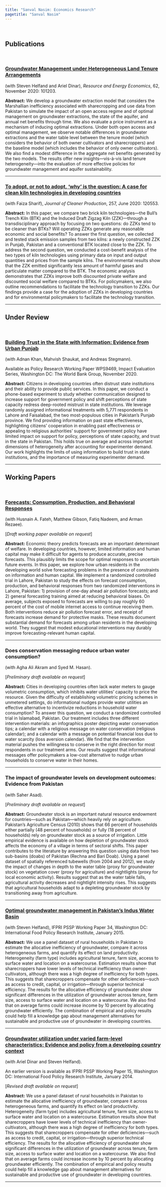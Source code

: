 ```yaml
---
title: "Sanval Nasim: Economics Research"
pagetitle: "Sanval Nasim"
---
```


<link rel="stylesheet" href="styles.css" type="text/css">


\

## Publications

\

### **[Groundwater Management under Heterogeneous Land Tenure Arrangements](https://doi.org/10.1016/j.reseneeco.2020.101203)**

(with Steven Helfand and Ariel Dinar), *Resource and Energy Economics*, 62, November 2020: 101203.

**Abstract:** We develop a groundwater extraction model that considers the Marshallian inefficiency associated with sharecropping and use data from Pakistan to simulate the impact of an open access regime and of optimal management on groundwater extractions, the state of the aquifer, and annual net benefits through time. We also evaluate a price instrument as a mechanism of inducing optimal extractions. Under both open access and optimal management, we observe notable differences in groundwater extractions and the water table level between the tenure model (which considers the behavior of both owner cultivators and sharecroppers) and the baseline model (which includes the behavior of only owner cultivators). We also find a modest difference in the aggregate net benefits generated by the two models. The results offer new insights—vis-à-vis land tenure heterogeneity—into the evaluation of more effective policies for groundwater management and aquifer sustainability.

***

### **[To adopt, or not to adopt, ‘why’ is the question: A case for clean kiln technologies in developing countries](https://doi.org/10.1016/j.jclepro.2020.120553)**

(with Faiza Sharif), *Journal of Cleaner Production*, 257, June 2020: 120553.

**Abstract:** In this paper, we compare two brick kiln technologies—the Bull’s Trench Kiln (BTK) and the Induced Draft Zigzag Kiln (ZZK)—through a transdisciplinary approach by focusing on two questions: do ZZKs tend to be cleaner than BTKs? Will operating ZZKs generate any reasonable economic and social benefits? To answer the first question, we collected and tested stack emission samples from two kilns: a newly constructed ZZK in Punjab, Pakistan and a conventional BTK located close to the ZZK. To address the second question, we conducted a cost-benefit analysis of the two types of kiln technologies using primary data on input and output quantities and prices from the sample kilns. The environmental results show that the ZZK emitted significantly less amount of harmful gases and particulate matter compared to the BTK. The economic analysis demonstrates that ZZKs improve both discounted private welfare and discounted social welfare compared to BTKs. For policymakers, we also outline recommendations to facilitate the technology transition to ZZKs. Our findings provide a case for the adoption of ZZKs in developing countries and for environmental policymakers to facilitate the technology transition.

***

## Under Review

\

### **[Building Trust in the State with Information: Evidence from Urban Punjab](https://documents.worldbank.org/en/publication/documents-reports/documentdetail/188481604516771120/building-trust-in-the-state-with-information-evidence-from-urban-punjab)**

(with Adnan Khan, Mahvish Shaukat, and Andreas Stegmann).

Available as Policy Research Working Paper WPS9469, Impact Evaluation Series, Washington DC: The World Bank Group, November 2020.

**Abstract:** Citizens in developing countries often distrust state institutions and their ability to provide public services. In this paper, we conduct a phone-based experiment to study whether communication designed to increase support for government policy and shift perceptions of state capacity redress deep-rooted mistrust in state institutions. We leverage randomly assigned informational treatments with 5,771 respondents in Lahore and Faisalabad, the two most-populous cities in Pakistan's Punjab province. We find providing information on past state effectiveness, highlighting citizens' cooperation in enabling past effectiveness or appealing to religious authorities' support for government policy have limited impact on support for policy, perceptions of state capacity, and trust in the state in Pakistan. This holds true on average and across important dimensions of heterogeneity after accounting for experimenter demand. Our work highlights the limits of using information to build trust in state institutions, and the importance of measuring experimenter demand.

***

## Working Papers

\

### **[Forecasts: Consumption, Production, and Behavioral Responses](https://www.socialscienceregistry.org/trials/4343)**

(with Husnain A. Fateh, Matthew Gibson, Fatiq Nadeem, and Arman Rezaee).

[*Draft working paper available on request*]

**Abstract:** Economic theory predicts forecasts are an important determinant of welfare. In developing countries, however, limited information and human capital may make it difficult for agents to produce accurate, precise forecasts. This plausibly limits the scope for optimal responses to uncertain future events. In this paper, we explore how urban residents in the developing world solve forecasting problems in the presence of constraints on information and human capital. We implement a randomized controlled trial in Lahore, Pakistan to study the effects on forecast consumption, production, and behavioral responses from two randomized interventions in Lahore, Pakistan: 1) provision of one-day ahead air pollution forecasts; and 2) general forecasting training aimed at reducing behavioral biases. On average, subjects exposed to forecasts are willing to pay roughly 60 percent of the cost of mobile internet access to continue receiving them. Both interventions reduce air pollution forecast error, and receipt of forecasts increase demand for protective masks. These results document substantial demand for forecasts among urban residents in the developing world. They suggest that modest educational interventions may durably improve forecasting-relevant human capital.

***

### **Does conservation messaging reduce urban water consumption?**

(with Agha Ali Akram and Syed M. Hasan).

[*Preliminary draft available on request*]

**Abstract:** Cities in developing countries often lack water meters to gauge volumetric consumption, which inhibits water utilities' capacity to price the resource. Given the difficulty of establishing volumetric pricing schemes in unmetered settings, do informational nudges provide water utilities an effective alternative to incentivize reductions in household water consumption? To answer this question, we conduct a randomized controlled trial in Islamabad, Pakistan. Our treatment includes three different intervention materials: an infographics poster depicting water conservation tips; a calendar with a religious message on water conservation (religious calendar); and a calendar with a message on potential financial loss due to water scarcity (loss aversion calendar). We find that the intervention material pushes the willingness to conserve in the right direction for most respondents in our treatment arms. Our results suggest that informational messages offer policymakers a low-cost alternative to nudge urban households to conserve water in their homes.

***

### **The impact of groundwater levels on development outcomes: Evidence from Pakistan**

(with Saher Asad).

[*Preliminary draft available on request*]

**Abstract:** Groundwater stock is an important natural resource endowment for countries---such as Pakistan---which heavily rely on agriculture. Pakistan's Agriculture Census (2010) shows that 66 percent of households either partially (48 percent of households) or fully (18 percent of households) rely on groundwater stock as a source of irrigation. Little empirical evidence is available on how depletion of groundwater stock affects the economy of a village in terms of sectoral shifts. This paper contributes to the literature by answering this question using data from two sub-basins (doabs) of Pakistan (Rechna and Bari Doab). Using a panel dataset of spatially referenced tubewells (from 2004 and 2012), we study the impact of changes in depth to the water table (proxy for groundwater stock) on vegetation cover (proxy for agriculture) and nightlights (proxy for local economic activity). Results suggest that as the water table falls, agricultural activity decreases and nightlight intensity rises. This suggests that agricultural households adapt to a depleting groundwater stock by transitioning away from agriculture.

***

### **[Optimal groundwater management in Pakistan’s Indus Water Basin](http://ebrary.ifpri.org/digital/collection/p15738coll2/id/130109)**

(with Steven Helfand), IFPRI PSSP Working Paper 34, Washington DC: International Food Policy Research Institute, January 2015.

**Abstract:** We use a panel dataset of rural households in Pakistan to estimate the allocative inefficiency of groundwater, compare it across heterogeneous farms, and quantify its effect on land productivity. Heterogeneity (farm type) includes agricultural tenure, farm size, access to surface water and location on a watercourse. Estimation results show that sharecroppers have lower levels of technical inefficiency than owner-cultivators, although there was a high degree of inefficiency for both types. This suggests that sharecroppers compensate for other deficiencies—such as access to credit, capital, or irrigation—through superior technical efficiency. The results for the allocative efficiency of groundwater show significant differences in the utilization of groundwater across tenure, farm size, access to surface water and location on a watercourse. We also find that on average farms could increase income by 10 percent by allocating groundwater efficiently. The combination of empirical and policy results could help fill a knowledge gap about management alternatives for sustainable and productive use of groundwater in developing countries.

***

### **[Groundwater utilization under varied farm-level characteristics: Evidence and policy from a developing country context](https://ebrary.ifpri.org/digital/collection/p15738coll2/id/128005/rec/10)**

(with Ariel Dinar and Steven Helfand).

An earlier version is available as IFPRI PSSP Working Paper 15, Washington DC: International Food Policy Research Institute, January 2014.

[*Revised draft available on request*]

**Abstract:** We use a panel dataset of rural households in Pakistan to estimate the allocative inefficiency of groundwater, compare it across heterogeneous farms, and quantify its effect on land productivity. Heterogeneity (farm type) includes agricultural tenure, farm size, access to surface water and location on a watercourse. Estimation results show that sharecroppers have lower levels of technical inefficiency than owner-cultivators, although there was a high degree of inefficiency for both types. This suggests that sharecroppers compensate for other deficiencies—such as access to credit, capital, or irrigation—through superior technical efficiency. The results for the allocative efficiency of groundwater show significant differences in the utilization of groundwater across tenure, farm size, access to surface water and location on a watercourse. We also find that on average farms could increase income by 10 percent by allocating groundwater efficiently. The combination of empirical and policy results could help fill a knowledge gap about management alternatives for sustainable and productive use of groundwater in developing countries.

***